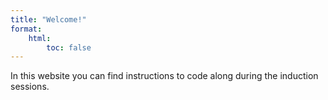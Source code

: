 ```yaml
---
title: "Welcome!"
format:
    html:
        toc: false
---
```


In this website you can find instructions to code along during the induction sessions.
